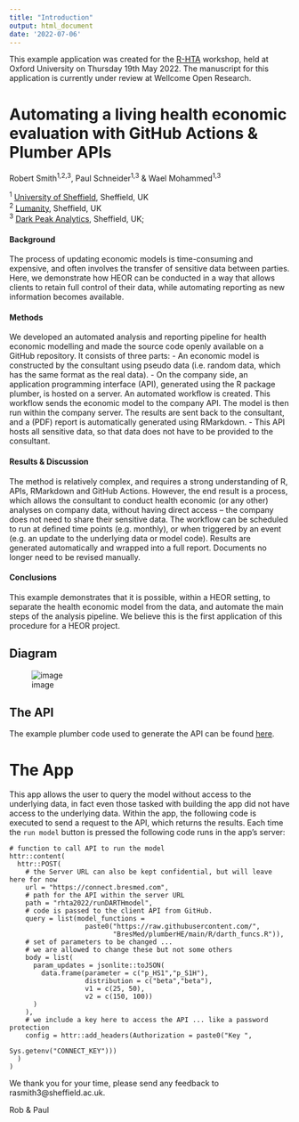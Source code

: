 ```yaml
---
title: "Introduction"
output: html_document
date: '2022-07-06'
---
```




This example application was created for the <a href="https://r-hta.org/" target="_blank">R-HTA</a> workshop, held at Oxford University on Thursday 19th May 2022. The manuscript for this application is currently under review at Wellcome Open Research.

# **Automating a living health economic evaluation with GitHub Actions & Plumber APIs**

Robert Smith<sup>1,2,3</sup>, Paul Schneider<sup>1,3</sup> & Wael Mohammed<sup>1,3</sup>

<sup>1</sup> <a href="https://www.sheffield.ac.uk/scharr" target="_blank">University of Sheffield</a>, Sheffield, UK  
<sup>2</sup> <a href="https://lumanity.com/" target="_blank">Lumanity</a>, Sheffield, UK   
<sup>3</sup> <a href="https://darkpeakanalytics.com/" target="_blank">Dark Peak Analytics</a>, Sheffield, UK;

#### **Background**

The process of updating economic models is time-consuming and expensive, and often involves the transfer of sensitive data between parties. Here, we demonstrate how HEOR can be conducted in a way that allows clients to retain full control of their data, while automating reporting as new information becomes available.

#### **Methods**

We developed an automated analysis and reporting pipeline for health economic modelling and made the source code openly available on a GitHub repository. It consists of three parts:
 -	An economic model is constructed by the consultant using pseudo data (i.e. random data, which has the same format as the real data).
 -	On the company side, an application programming interface (API), generated using the R package plumber, is hosted on a server. An automated workflow is created. This workflow sends the economic model to the company API. The model is then run within the company server. The results are sent back to the consultant, and a (PDF) report is automatically generated using RMarkdown.
 - This API hosts all sensitive data, so that data does not have to be provided to the consultant.

#### **Results & Discussion**

The method is relatively complex, and requires a strong understanding of R, APIs, RMarkdown and GitHub Actions. However, the end result is a process, which allows the consultant to conduct health economic (or any other) analyses on company data, without having direct access – the company does not need to share their sensitive data. The workflow can be scheduled to run at defined time points (e.g. monthly), or when triggered by an event (e.g. an update to the underlying data or model code). Results are generated automatically and wrapped into a full report. Documents no longer need to be revised manually.

#### **Conclusions**

This example demonstrates that it is possible, within a HEOR setting, to separate the health economic model from the data, and automate the main steps of the analysis pipeline. We believe this is the first application of this procedure for a HEOR project.


## Diagram
![image](https://user-images.githubusercontent.com/41961614/177011969-3c272532-b8f8-4c2e-8b87-06a5f6737514.png)

## The API

The example plumber code used to generate the API can be found <a href="https://github.com/RobertASmithBresMed/plumberHE/tree/main/darthAPI" target="_blank">here</a>.

# The App
This app allows the user to query the model without access to the underlying data, in fact even those tasked with building the app did not have access to the underlying data. Within the app, the following code is executed to send a request to the API, which returns the results. Each time the `run model` button is pressed the following code runs in the app's server:

```
# function to call API to run the model
httr::content(
  httr::POST(
    # the Server URL can also be kept confidential, but will leave here for now
    url = "https://connect.bresmed.com",
    # path for the API within the server URL
    path = "rhta2022/runDARTHmodel",
    # code is passed to the client API from GitHub.
    query = list(model_functions =
                   paste0("https://raw.githubusercontent.com/",
                          "BresMed/plumberHE/main/R/darth_funcs.R")),
    # set of parameters to be changed ...
    # we are allowed to change these but not some others
    body = list(
      param_updates = jsonlite::toJSON(
        data.frame(parameter = c("p_HS1","p_S1H"),
                   distribution = c("beta","beta"),
                   v1 = c(25, 50),
                   v2 = c(150, 100))
      )
    ),
    # we include a key here to access the API ... like a password protection
    config = httr::add_headers(Authorization = paste0("Key ",
                                                      Sys.getenv("CONNECT_KEY")))
  )
)

```

We thank you for your time, please send any feedback to rasmith3@sheffield.ac.uk.

Rob & Paul  
